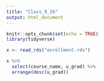 ```yaml
---
title: "Class_9_26"
output: html_document
---
```


```r
knitr::opts_chunk$set(echo = TRUE)
library(tidyverse)
```

```r
x <- read_rds("enrollment.rds")

x %>% 
  select(course_name, u_grad) %>% 
  arrange(desc(u_grad))
```

